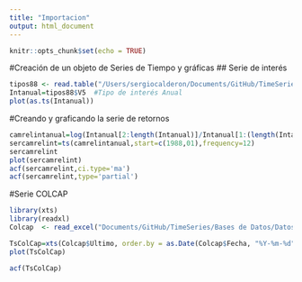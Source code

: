```yaml
---
title: "Importacion"
output: html_document
---
```


```r
knitr::opts_chunk$set(echo = TRUE)
```

#Creación de un objeto de Series de Tiempo y gráficas
## Serie de interés


```r
tipos88 <- read.table("/Users/sergiocalderon/Documents/GitHub/TimeSeries/Bases de Datos/Estacionarias/tipos88.dat", quote="\"", comment.char="")
Intanual=tipos88$V5  #Tipo de interés Anual
plot(as.ts(Intanual))
```
#Creando y graficando la serie de retornos

```r
camrelintanual=log(Intanual[2:length(Intanual)]/Intanual[1:(length(Intanual)-1)])
sercamrelint=ts(camrelintanual,start=c(1988,01),frequency=12)
sercamrelint
plot(sercamrelint)
acf(sercamrelint,ci.type='ma')
acf(sercamrelint,type='partial')
```

#Serie COLCAP


```r
library(xts)
library(readxl)
Colcap  <- read_excel("Documents/GitHub/TimeSeries/Bases de Datos/Datos históricos COLCAP-3.xlsx")

TsColCap=xts(Colcap$Ultimo, order.by = as.Date(Colcap$Fecha, "%Y-%m-%d"))
plot(TsColCap)

acf(TsColCap)

```

